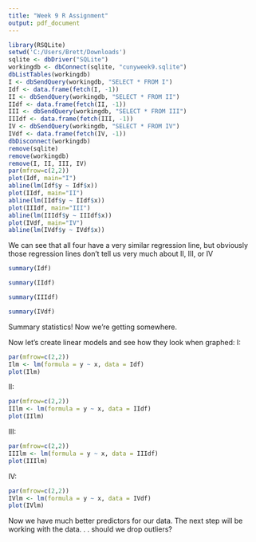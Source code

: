 ```yaml
---
title: "Week 9 R Assignment"
output: pdf_document
---
```



```r
library(RSQLite)
setwd('C:/Users/Brett/Downloads')
sqlite <- dbDriver("SQLite")
workingdb <- dbConnect(sqlite, "cunyweek9.sqlite")
dbListTables(workingdb)
I <- dbSendQuery(workingdb, "SELECT * FROM I")
Idf <- data.frame(fetch(I, -1))
II <- dbSendQuery(workingdb, "SELECT * FROM II")
IIdf <- data.frame(fetch(II, -1))
III <- dbSendQuery(workingdb, "SELECT * FROM III")
IIIdf <- data.frame(fetch(III, -1))
IV <- dbSendQuery(workingdb, "SELECT * FROM IV")
IVdf <- data.frame(fetch(IV, -1))
dbDisconnect(workingdb)
remove(sqlite)
remove(workingdb)
remove(I, II, III, IV)
par(mfrow=c(2,2))
plot(Idf, main="I")
abline(lm(Idf$y ~ Idf$x))
plot(IIdf, main="II")
abline(lm(IIdf$y ~ IIdf$x))
plot(IIIdf, main="III")
abline(lm(IIIdf$y ~ IIIdf$x))
plot(IVdf, main="IV")
abline(lm(IVdf$y ~ IVdf$x))
```

We can see that all four have a very similar regression line, but obviously those regression lines don't tell us very much about II, III, or IV

```r
summary(Idf)
```

```r
summary(IIdf)
```

```r
summary(IIIdf)
```

```r
summary(IVdf)
```
Summary statistics! Now we're getting somewhere.

Now let's create linear models and see how they look when graphed: \newpage
I:
```r
par(mfrow=c(2,2))
Ilm <- lm(formula = y ~ x, data = Idf)
plot(Ilm)
```
\newpage
II:
```r
par(mfrow=c(2,2))
IIlm <- lm(formula = y ~ x, data = IIdf)
plot(IIlm)
```
\newpage
III:
```r
par(mfrow=c(2,2))
IIIlm <- lm(formula = y ~ x, data = IIIdf)
plot(IIIlm)
```
\newpage
IV:
```r
par(mfrow=c(2,2))
IVlm <- lm(formula = y ~ x, data = IVdf)
plot(IVlm)
```

Now we have much better predictors for our data.
The next step will be working with the data. . . should we drop outliers? 